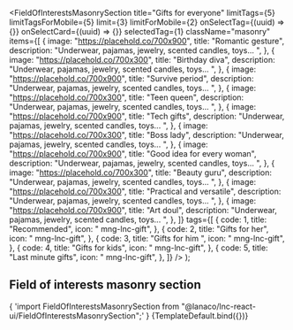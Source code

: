 


<Meta
  title="Landing sections/Field of Interests Masonry Section"
  component={FieldOfInterestsMasonrySection}
/>

  <FieldOfInterestsMasonrySection
    title="Gifts for everyone"
    limitTags={5}
    limitTagsForMobile={5}
    limit={3}
    limitForMobile={2}
    onSelectTag={(uuid) => {}}
    onSelectCard={(uuid) => {}}
    selectedTag={1}
    className="masonry"
    items={[
      {
        image: "https://placehold.co/700x900",
        title: "Romantic gesture",
        description: "Underwear, pajamas, jewelry, scented candles, toys... ",
      },
      {
        image: "https://placehold.co/700x300",
        title: "Birthday diva",
        description: "Underwear, pajamas, jewelry, scented candles, toys... ",
      },
      {
        image: "https://placehold.co/700x900",
        title: "Survive period",
        description: "Underwear, pajamas, jewelry, scented candles, toys... ",
      },
      {
        image: "https://placehold.co/700x300",
        title: "Teen queen",
        description: "Underwear, pajamas, jewelry, scented candles, toys... ",
      },
      {
        image: "https://placehold.co/700x900",
        title: "Tech gifts",
        description: "Underwear, pajamas, jewelry, scented candles, toys... ",
      },
      {
        image: "https://placehold.co/700x300",
        title: "Boss lady",
        description: "Underwear, pajamas, jewelry, scented candles, toys... ",
      },
      {
        image: "https://placehold.co/700x900",
        title: "Good idea for every woman",
        description: "Underwear, pajamas, jewelry, scented candles, toys... ",
      },
      {
        image: "https://placehold.co/700x300",
        title: "Beauty guru",
        description: "Underwear, pajamas, jewelry, scented candles, toys... ",
      },
      {
        image: "https://placehold.co/700x300",
        title: "Practical and versatile",
        description: "Underwear, pajamas, jewelry, scented candles, toys... ",
      },
      {
        image: "https://placehold.co/700x900",
        title: "Art doul",
        description: "Underwear, pajamas, jewelry, scented candles, toys... ",
      },
    ]}
    tags={[
      {
        code: 1,
        title: "Recommended",
        icon: " mng-lnc-gift",
      },
      {
        code: 2,
        title: "Gifts for her",
        icon: " mng-lnc-gift",
      },
      {
        code: 3,
        title: "Gifts for him ",
        icon: " mng-lnc-gift",
      },
      {
        code: 4,
        title: "Gifts for kids",
        icon: " mng-lnc-gift",
      },
      {
        code: 5,
        title: "Last minute gifts",
        icon: " mng-lnc-gift",
      },
    ]}
  />
);

## Field of interests masonry section

<SyntaxHighlighter language="jsx" style={nord}>
  {
    'import FieldOfInterestsMasonrySection from "@lanaco/lnc-react-ui/FieldOfInterestsMasonrySection";'
  }
</SyntaxHighlighter>

<Canvas>
  <Story name="Default" args={{}}>
    {TemplateDefault.bind({})}
  </Story>
</Canvas>
